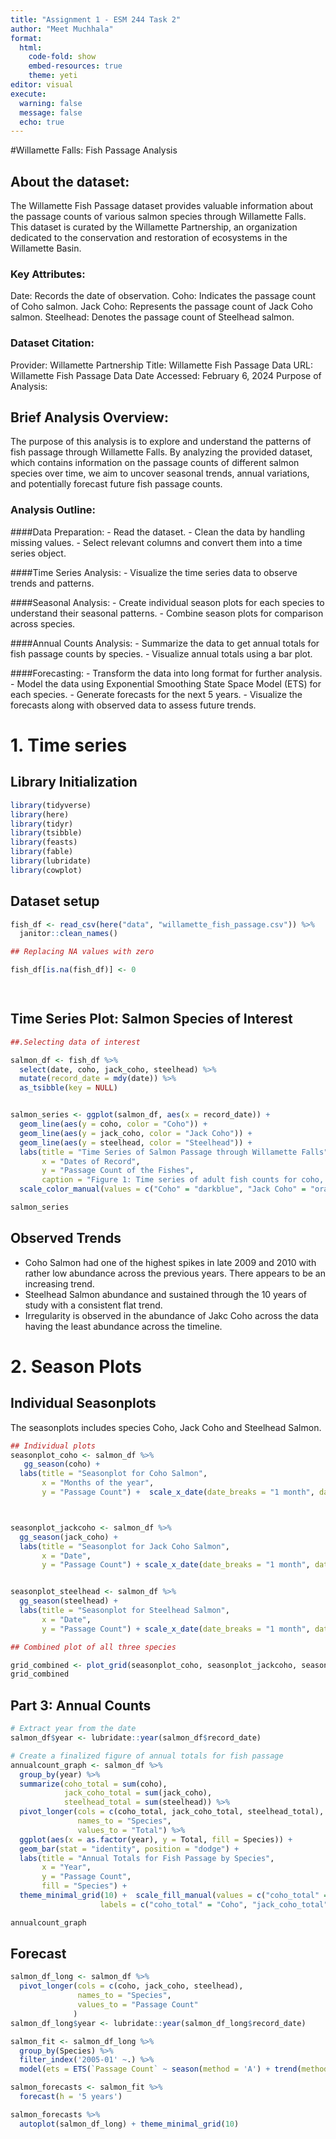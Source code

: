 ```yaml
---
title: "Assignment 1 - ESM 244 Task 2"
author: "Meet Muchhala"
format: 
  html: 
    code-fold: show
    embed-resources: true
    theme: yeti
editor: visual
execute: 
  warning: false
  message: false
  echo: true
---
```


#Willamette Falls: Fish Passage Analysis

## About the dataset:
The Willamette Fish Passage dataset provides valuable information about the passage counts of various salmon species through Willamette Falls. This dataset is curated by the Willamette Partnership, an organization dedicated to the conservation and restoration of ecosystems in the Willamette Basin.

### Key Attributes:

Date: Records the date of observation.
Coho: Indicates the passage count of Coho salmon.
Jack Coho: Represents the passage count of Jack Coho salmon.
Steelhead: Denotes the passage count of Steelhead salmon.


### Dataset Citation:

Provider: Willamette Partnership
Title: Willamette Fish Passage Data
URL: Willamette Fish Passage Data
Date Accessed: February 6, 2024
Purpose of Analysis:

## Brief Analysis Overview:
The purpose of this analysis is to explore and understand the patterns of fish passage through Willamette Falls. By analyzing the provided dataset, which contains information on the passage counts of different salmon species over time, we aim to uncover seasonal trends, annual variations, and potentially forecast future fish passage counts.

### Analysis Outline:

####Data Preparation:
- Read the dataset.
- Clean the data by handling missing values.
- Select relevant columns and convert them into a time series object.

####Time Series Analysis:
- Visualize the time series data to observe trends and patterns.

####Seasonal Analysis:
- Create individual season plots for each species to understand their seasonal patterns.
- Combine season plots for comparison across species.

####Annual Counts Analysis:
- Summarize the data to get annual totals for fish passage counts by species.
- Visualize annual totals using a bar plot.

####Forecasting:
- Transform the data into long format for further analysis.
- Model the data using Exponential Smoothing State Space Model (ETS) for each species.
- Generate forecasts for the next 5 years.
- Visualize the forecasts along with observed data to assess future trends.


# 1. Time series 

::: {.panel-tabset}
## Library Initialization 

```r

library(tidyverse)
library(here)
library(tidyr)
library(tsibble)
library(feasts)
library(fable)
library(lubridate)
library(cowplot)


```

## Dataset setup 

```r

fish_df <- read_csv(here("data", "willamette_fish_passage.csv")) %>% 
  janitor::clean_names()

## Replacing NA values with zero

fish_df[is.na(fish_df)] <- 0

  
```

## Time Series Plot: Salmon Species of Interest

```r
##.Selecting data of interest

salmon_df <- fish_df %>% 
  select(date, coho, jack_coho, steelhead) %>% 
  mutate(record_date = mdy(date)) %>% 
  as_tsibble(key = NULL)


salmon_series <- ggplot(salmon_df, aes(x = record_date)) +
  geom_line(aes(y = coho, color = "Coho")) +
  geom_line(aes(y = jack_coho, color = "Jack Coho")) +
  geom_line(aes(y = steelhead, color = "Steelhead")) +
  labs(title = "Time Series of Salmon Passage through Willamette Falls",
       x = "Dates of Record",
       y = "Passage Count of the Fishes",
       caption = "Figure 1: Time series of adult fish counts for coho, jack coho, and steelhead salmon.") +
  scale_color_manual(values = c("Coho" = "darkblue", "Jack Coho" = "orange", "Steelhead" = "darkgreen")) + theme_minimal_grid(10)

salmon_series
```

## Observed Trends

- Coho Salmon had one of the highest spikes in late 2009 and 2010 with rather low abundance across the previous years. There appears to be an increasing trend.
- Steelhead Salmon abundance and sustained through the 10 years of study with a consistent flat trend.
- Irregularity is observed in the abundance of Jakc Coho across the data having the least abundance across the timeline.
::: 


# 2. Season Plots 

## Individual Seasonplots

The seasonplots includes species Coho, Jack Coho and Steelhead Salmon.

```r

## Individual plots 
seasonplot_coho <- salmon_df %>% 
   gg_season(coho) +
  labs(title = "Seasonplot for Coho Salmon",
       x = "Months of the year",
       y = "Passage Count") +  scale_x_date(date_breaks = "1 month", date_labels = "%b") + theme_minimal_grid(10)



seasonplot_jackcoho <- salmon_df %>% 
  gg_season(jack_coho) +
  labs(title = "Seasonplot for Jack Coho Salmon",
       x = "Date",
       y = "Passage Count") + scale_x_date(date_breaks = "1 month", date_labels = "%b") +theme_minimal_grid(10)


seasonplot_steelhead <- salmon_df %>% 
  gg_season(steelhead) +
  labs(title = "Seasonplot for Steelhead Salmon",
       x = "Date",
       y = "Passage Count") + scale_x_date(date_breaks = "1 month", date_labels = "%b") + theme_minimal_grid(10)

## Combined plot of all three species

grid_combined <- plot_grid(seasonplot_coho, seasonplot_jackcoho, seasonplot_steelhead, nrow = 3) 
grid_combined
```

## Part 3: Annual Counts

```r

# Extract year from the date
salmon_df$year <- lubridate::year(salmon_df$record_date)

# Create a finalized figure of annual totals for fish passage
annualcount_graph <- salmon_df %>%
  group_by(year) %>%
  summarize(coho_total = sum(coho),
            jack_coho_total = sum(jack_coho),
            steelhead_total = sum(steelhead)) %>%
  pivot_longer(cols = c(coho_total, jack_coho_total, steelhead_total),
               names_to = "Species",
               values_to = "Total") %>%
  ggplot(aes(x = as.factor(year), y = Total, fill = Species)) +
  geom_bar(stat = "identity", position = "dodge") +
  labs(title = "Annual Totals for Fish Passage by Species",
       x = "Year",
       y = "Passage Count",
       fill = "Species") + 
  theme_minimal_grid(10) +  scale_fill_manual(values = c("coho_total" = "darkblue", "jack_coho_total" = "orange", "steelhead_total" = "darkgreen"),
                    labels = c("coho_total" = "Coho", "jack_coho_total" = "Jack Coho", "steelhead_total" = "Steelhead"))

annualcount_graph
```


## Forecast

```r

salmon_df_long <- salmon_df %>% 
  pivot_longer(cols = c(coho, jack_coho, steelhead),
               names_to = "Species",
               values_to = "Passage Count"
              )
salmon_df_long$year <- lubridate::year(salmon_df_long$record_date)

salmon_fit <- salmon_df_long %>% 
  group_by(Species) %>% 
  filter_index('2005-01' ~.) %>% 
  model(ets = ETS(`Passage Count` ~ season(method = 'A') + trend(method = 'A'))) ## applied trend to the model but it might not apply so strongly since annual counts do not showcase any strong trend of additive or multiplicative behaviour. Tried testing with 'N' parameters for trends and the outcomes forecasts stayed consistent. The only change additive parameter to trend has brought is to Jack Coho slightly declining which does not necessary give any definitive outcome. 

salmon_forecasts <- salmon_fit %>% 
  forecast(h = '5 years')

salmon_forecasts %>% 
  autoplot(salmon_df_long) + theme_minimal_grid(10) 

```
